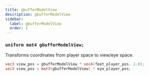 ```yaml
---
title: gbufferModelView
description: gbufferModelView
sidebar:
  label: gbufferModelView
  order: 1
---
```


### `uniform mat4 gbufferModelView;`

Transforms coordinates from player space to view/eye space.
```glsl
vec3 view_pos = gbufferModelView * vec4(feet_player_pos, 1.0);
vec3 view_pos = mat3(gbufferModelView) * eye_player_pos;
```